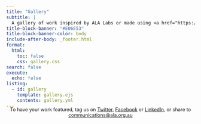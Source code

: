 ```yaml
---
title: "Gallery"
subtitle: |
  A gallery of work inspired by ALA Labs or made using <a href="https://galah.ala.org.au/">galah</a>
title-block-banner: "#E06E53"
title-block-banner-color: body
include-after-body: _footer.html
format:
  html:
    toc: false
    css: gallery.css
search: false
execute:
  echo: false
listing:
  - id: gallery
    template: gallery.ejs
    contents: gallery.yml
---
```


:::{.gallery-note style="font-size:.8rem; text-align:center;margin-bottom:25px; margin-top: -20px;"}
To have your work featured, tag us on [Twitter](https://twitter.com/atlaslivingaust), [Facebook](https://www.facebook.com/atlasoflivingaustralia/) or [LinkedIn](https://au.linkedin.com/company/atlas-of-living-australia), or share to [communications@ala.org.au](mailto:communications@ala.org.au)
:::

::: {#gallery .column-page}
:::
